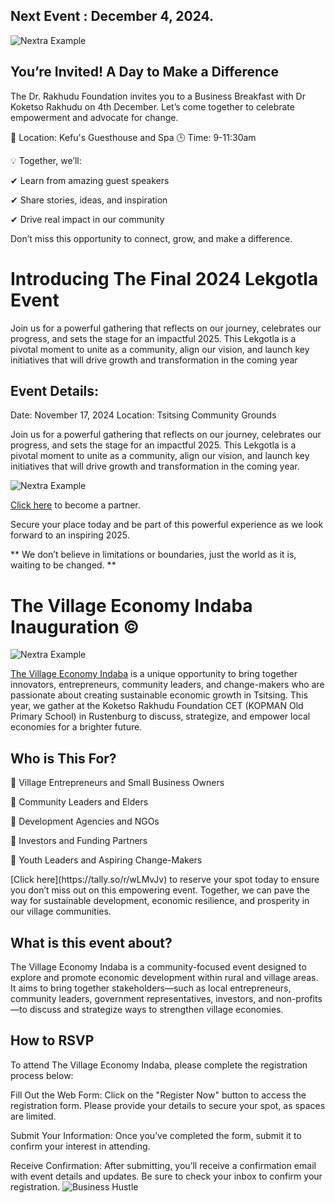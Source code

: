 
## Next Event : December 4, 2024. 


<Bleed>![Nextra Example](../public/cape-town-business-breakfast.png)</Bleed>

## You’re Invited! A Day to Make a Difference

The Dr. Rakhudu Foundation invites you to a Business Breakfast with Dr Koketso Rakhudu on 4th December. Let’s come together to celebrate empowerment and advocate for change.

📍 Location: Kefu's Guesthouse and Spa
🕒 Time: 9-11:30am

💡 Together, we’ll:

  ✔ Learn from amazing guest speakers

  ✔ Share stories, ideas, and inspiration

  ✔ Drive real impact in our community


Don’t miss this opportunity to connect, grow, and make a difference.

#


# Introducing The Final 2024 Lekgotla Event 

Join us for a powerful gathering that reflects on our journey, celebrates our progress, and sets the stage for an impactful 2025. This Lekgotla is a pivotal moment to unite as a community, align our vision, and launch key initiatives that will drive growth and transformation in the coming year

## Event Details:

Date: November 17, 2024
Location: Tsitsing Community Grounds

Join us for a powerful gathering that reflects on our journey, celebrates our progress, and sets the stage for an impactful 2025. This Lekgotla is a pivotal moment to unite as a community, align our vision, and launch key initiatives that will drive growth and transformation in the coming year.

<Bleed>![Nextra Example](../public/business-hustle-website-artwork.png)</Bleed>

[Click here](https://tally.so/r/wo0DEb) to become a partner.

Secure your place today and be part of this powerful experience as we look forward to an inspiring 2025.

<Bleed>
  <div style={{ border: '1px solid #888', padding: '4rem 2.5rem', textAlign: 'center' }}>
   ** We don’t believe in limitations or boundaries, just the world as it is, waiting to be changed. **

  </div>
</Bleed>

# The Village Economy Indaba Inauguration ©

<Bleed>![Nextra Example](../public/village_Indaba.gif)</Bleed>


[The Village Economy Indaba](https://www.thevillageeconomyindaba.com/) is a unique opportunity to bring together innovators, entrepreneurs, community leaders, and change-makers who are passionate about creating sustainable economic growth in Tsitsing. This year, we gather at the Koketso Rakhudu Foundation CET (KOPMAN Old Primary School) in Rustenburg to discuss, strategize, and empower local economies for a brighter future.



## Who is This For?

🌟 Village Entrepreneurs and Small Business Owners

🌟 Community Leaders and Elders

🌟 Development Agencies and NGOs

🌟 Investors and Funding Partners

🌟 Youth Leaders and Aspiring Change-Makers

<Callout>
[Click here](https://tally.so/r/wLMvJv) to reserve your spot today to ensure you don’t miss out on this empowering event. Together, we can pave the way for sustainable development, economic resilience, and prosperity in our village communities.
</Callout>


## What is this event about?

The Village Economy Indaba is a community-focused event designed to explore and promote economic development within rural and village areas. It aims to bring together stakeholders—such as local entrepreneurs, community leaders, government representatives, investors, and non-profits—to discuss and strategize ways to strengthen village economies.

## How to RSVP

To attend The Village Economy Indaba, please complete the registration process below:

Fill Out the Web Form:
Click on the "Register Now" button to access the registration form. Please provide your details to secure your spot, as spaces are limited.

Submit Your Information:
Once you’ve completed the form, submit it to confirm your interest in attending.

Receive Confirmation:
After submitting, you’ll receive a confirmation email with event details and updates. Be sure to check your inbox to confirm your registration. ![Business Hustle](https://img.shields.io/badge/Business-Hustle-blue)




